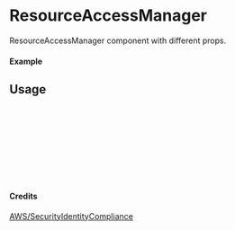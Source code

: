 
<Meta of={ResourceAccessManager} title="AWS/SecurityIdentityCompliance/ResourceAccessManager" />

# ResourceAccessManager

ResourceAccessManager component with different props.

#### Example

<Canvas of={ResourceAccessManager.Primary} />

## Usage

```ts
import { ResourceAccessManager } from "yadl-ui";

const Example = () => {
  return (
      <ResourceAccessManager />
  );
};

export default Example;
```

#### Credits
[AWS/SecurityIdentityCompliance](https://aws-icons.com/)
